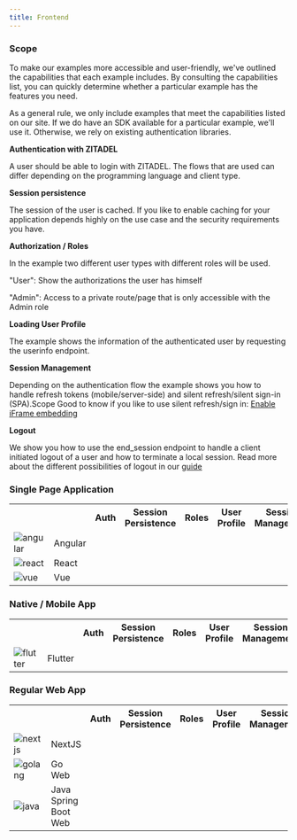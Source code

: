 ```yaml
---
title: Frontend
---
```



### Scope

To make our examples more accessible and user-friendly, we've outlined the capabilities that each example includes.
By consulting the capabilities list, you can quickly determine whether a particular example has the features you need.

As a general rule, we only include examples that meet the capabilities listed on our site.
If we do have an SDK available for a particular example, we'll use it.
Otherwise, we rely on existing authentication libraries.

**Authentication with ZITADEL**

A user should be able to login with ZITADEL.
The flows that are used can differ depending on the programming language and client type.

**Session persistence**

The session of the user is cached.
If you like to enable caching for your application depends highly on the use case and the security requirements you have.

**Authorization  / Roles**

In the example two different user types with different roles will be used.

"User": Show the authorizations the user has himself

"Admin": Access to a private route/page that is only accessible with the Admin role

**Loading User Profile**

The example shows the information of the authenticated user by requesting the userinfo endpoint.

**Session Management**

Depending on the authentication flow the example shows you how to handle refresh tokens (mobile/server-side) and silent refresh/silent sign-in (SPA).Scope
Good to know if you like to use silent refresh/sign in: [Enable iFrame embedding](../guides/solution-scenarios/configurations#enable-iframe-embedding)

**Logout**

We show you how to use the end_session endpoint to handle a client initiated logout of a user and how to terminate a local session.
Read more about the different possibilities of logout in our [guide](../guides/integrate/logout)

### Single Page Application

<table>
  <tr>
    <th></th>
    <th></th>
    <th>Auth</th>
    <th>Session Persistence</th>
    <th>Roles</th>
    <th>User Profile</th>
    <th>Session Management</th>
    <th>Logout</th>
    <th></th>
    <th></th>
  </tr>

  <tr>
    <td>
      <img style={{width: '100px'}} src="/docs/img/tech/angular.svg" alt="angular"/>
    </td>
    <td>Angular</td>
    <td><i class="las la-check"></i></td>
    <td><i class="las la-check"></i></td>
    <td><i class="las la-check"></i></td>
    <td><i class="las la-check"></i></td>
    <td><i class="las la-check"></i></td>
    <td><i class="las la-check"></i></td>
    <td><a href="https://github.com/zitadel/zitadel-angular" target="_blank"><i class="lab la-github"></i></a></td>
    <td><a href="./login/angular">Guide</a></td>
  </tr>
  <tr>
      <td>
        <img style={{width: '100px'}} src="/docs/img/tech/react.png" alt="react"/>
      </td>
      <td>React</td>
      <td><i class="las la-times"></i></td>
      <td><i class="las la-times"></i></td>
      <td><i class="las la-times"></i></td>
      <td><i class="las la-times"></i></td>
      <td><i class="las la-times"></i></td>
      <td><i class="las la-times"></i></td>
      <td></td>
      <td><a href="./login/angular">Guide</a></td>
  </tr>
  <tr>
        <td>
          <img style={{width: '100px'}} src="/docs/img/tech/vue.svg" alt="vue"/>
        </td>
        <td>Vue</td>
        <td><i class="las la-times"></i></td>
        <td><i class="las la-times"></i></td>
        <td><i class="las la-times"></i></td>
        <td><i class="las la-times"></i></td>
        <td><i class="las la-times"></i></td>
        <td><i class="las la-times"></i></td>
        <td><a href="https://github.com/zitadel/zitadel/issues/5223" target="_blank"><i class="lab la-github"></i></a></td>
        <td></td>
    </tr>
</table>

### Native / Mobile App

<table>
  <tr>
    <th></th>
    <th></th>
    <th>Auth</th>
    <th>Session Persistence</th>
    <th>Roles</th>
    <th>User Profile</th>
    <th>Session Management</th>
    <th>Logout</th>
    <th></th>
    <th></th>
  </tr>

  <tr>
    <td>
      <img style={{width: '100px'}} src="/docs/img/tech/flutter.svg" alt="flutter"/>
    </td>
    <td>Flutter</td>
    <td><i class="las la-check"></i></td>
    <td><i class="las la-check"></i></td>
    <td><i class="las la-check"></i></td>
    <td><i class="las la-check"></i></td>
    <td><i class="las la-check"></i></td>
    <td><i class="las la-check"></i></td>
    <td><a href="https://github.com/zitadel/zitadel_flutter" target="_blank"><i class="lab la-github"></i></a></td>
    <td><a href="./login/flutter">Guide</a></td>
  </tr>
</table>


### Regular Web App

<table>
  <tr>
    <th></th>
    <th></th>
    <th>Auth</th>
    <th>Session Persistence</th>
    <th>Roles</th>
    <th>User Profile</th>
    <th>Session Management</th>
    <th>Logout</th>
    <th></th>
    <th></th>
  </tr>

   <tr>
      <td>
        <img style={{width: '100px'}} src="/docs/img/tech/nextjs.svg" alt="nextjs"/>
      </td>
      <td>NextJS</td>
      <td><i class="las la-check"></i></td>
      <td><i class="las la-check"></i></td>
      <td><i class="las la-check"></i></td>
      <td><i class="las la-check"></i></td>
      <td><i class="las la-check"></i></td>
      <td><i class="las la-check"></i></td>
      <td><a href="https://github.com/zitadel/zitadel-nextjs" target="_blank"><i class="lab la-github"></i></a></td>
      <td><a href="./login/nextjs">Guide</a></td>
    </tr>

  <tr>
    <td>
      <img style={{width: '100px'}} src="/docs/img/tech/golang.svg" alt="golang"/>
    </td>
    <td>Go Web</td>
    <td><i class="las la-times"></i></td>
    <td><i class="las la-times"></i></td>
    <td><i class="las la-times"></i></td>
    <td><i class="las la-times"></i></td>
    <td><i class="las la-times"></i></td>
    <td><i class="las la-times"></i></td>
    <td><a href="https://github.com/zitadel/zitadel_flutter" target="_blank"><i class="lab la-github"></i></a></td>
    <td><a href="./login/flutter">Guide</a></td>
  </tr>

  <tr>
      <td>
        <img style={{width: '100px'}} src="/docs/img/tech/java.svg" alt="java"/>
      </td>
      <td>Java Spring Boot Web</td>
      <td><i class="las la-check"></i></td>
      <td><i class="las la-check"></i></td>
      <td><i class="las la-check"></i></td>
      <td><i class="las la-check"></i></td>
      <td><i class="las la-check"></i></td>
      <td><i class="las la-check"></i></td>
      <td><a href="https://github.com/zitadel/zitadel-java" target="_blank"><i class="lab la-github"></i></a></td>
      <td></td>
    </tr>
</table>